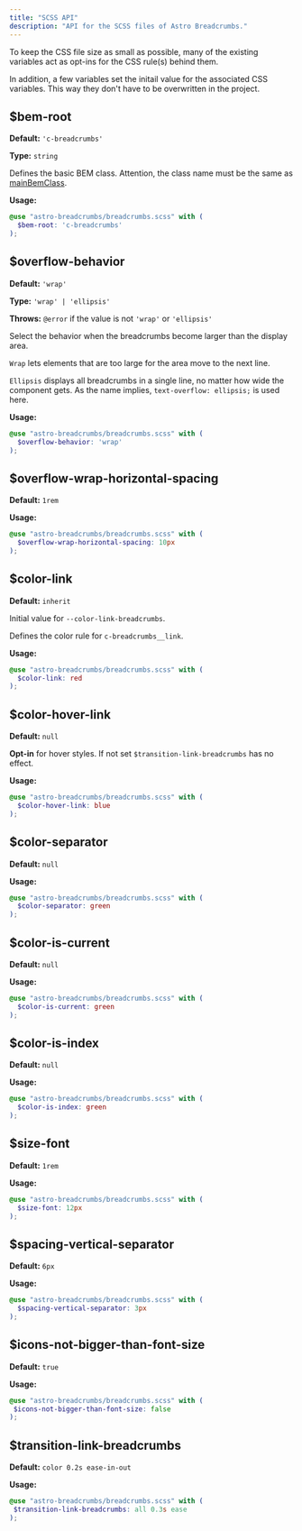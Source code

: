 ```yaml
---
title: "SCSS API"
description: "API for the SCSS files of Astro Breadcrumbs."
---
```


To keep the CSS file size as small as possible, many of the existing variables act as opt-ins for the CSS rule(s) behind them.

In addition, a few variables set the initail value for the associated CSS variables. This way they don't have to be overwritten in the project.

## $bem-root

**Default:** `'c-breadcrumbs'`

**Type:** `string`

Defines the basic BEM class. Attention, the class name must be the same as [mainBemClass](http://localhost:3000/en/properties#mainbemclass).

**Usage:**

```scss
@use "astro-breadcrumbs/breadcrumbs.scss" with (
  $bem-root: 'c-breadcrumbs'
);
```

## $overflow-behavior

**Default:** `'wrap'`

**Type:** `'wrap' | 'ellipsis'`

**Throws:** `@error` if the value is not `'wrap'` or `'ellipsis'`

Select the behavior when the breadcrumbs become larger than the display area.

`Wrap` lets elements that are too large for the area move to the next line.

`Ellipsis` displays all breadcrumbs in a single line, no matter how wide the component gets. As the name implies, `text-overflow: ellipsis;` is used here.

**Usage:**

```scss
@use "astro-breadcrumbs/breadcrumbs.scss" with (
  $overflow-behavior: 'wrap'
);
```

## $overflow-wrap-horizontal-spacing

**Default:** `1rem`

**Usage:**

```scss
@use "astro-breadcrumbs/breadcrumbs.scss" with (
  $overflow-wrap-horizontal-spacing: 10px
);
```

## $color-link

**Default:** `inherit`

Initial value for `--color-link-breadcrumbs`.

Defines the color rule for `c-breadcrumbs__link`.

**Usage:**

```scss
@use "astro-breadcrumbs/breadcrumbs.scss" with (
  $color-link: red
);
```

## $color-hover-link

**Default:** `null`

**Opt-in** for hover styles. If not set `$transition-link-breadcrumbs` has no effect.

**Usage:**

```scss
@use "astro-breadcrumbs/breadcrumbs.scss" with (
  $color-hover-link: blue
);
```

## $color-separator

**Default:** `null`

**Usage:**

```scss
@use "astro-breadcrumbs/breadcrumbs.scss" with (
  $color-separator: green
);
```

## $color-is-current

**Default:** `null`

**Usage:**

```scss
@use "astro-breadcrumbs/breadcrumbs.scss" with (
  $color-is-current: green
);
```

## $color-is-index

**Default:** `null`

**Usage:**

```scss
@use "astro-breadcrumbs/breadcrumbs.scss" with (
  $color-is-index: green
);
```

## $size-font

**Default:** `1rem`

**Usage:**

```scss
@use "astro-breadcrumbs/breadcrumbs.scss" with (
  $size-font: 12px
);
```

## $spacing-vertical-separator

**Default:** `6px`

**Usage:**

```scss
@use "astro-breadcrumbs/breadcrumbs.scss" with (
  $spacing-vertical-separator: 3px
);
```

## $icons-not-bigger-than-font-size

**Default:** `true`

**Usage:**

```scss
@use "astro-breadcrumbs/breadcrumbs.scss" with (
 $icons-not-bigger-than-font-size: false
);
```

## $transition-link-breadcrumbs

**Default:** `color 0.2s ease-in-out`

**Usage:**

```scss
@use "astro-breadcrumbs/breadcrumbs.scss" with (
 $transition-link-breadcrumbs: all 0.3s ease
);
```